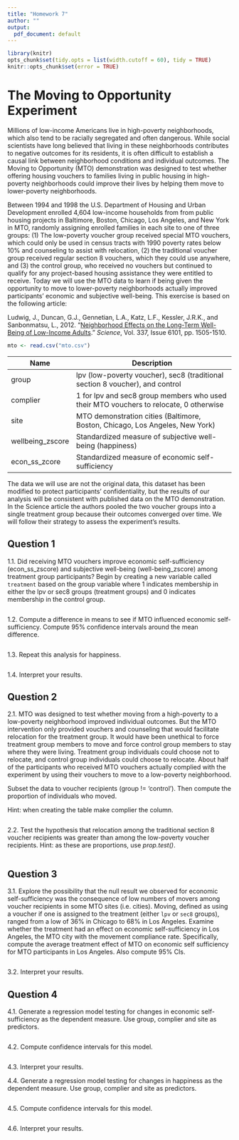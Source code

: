 ```yaml
---
title: "Homework 7"
author: ""
output:
  pdf_document: default
---
```


```r
library(knitr)
opts_chunk$set(tidy.opts = list(width.cutoff = 60), tidy = TRUE)
knitr::opts_chunk$set(error = TRUE)
```
# The Moving to Opportunity Experiment

Millions of low-income Americans live in high-poverty neighborhoods, which also tend to be racially segregated and often dangerous. While social scientists have long believed that living in these neighborhoods contributes to negative outcomes for its residents, it is often difficult to establish a causal link between neighborhood conditions and individual outcomes. The Moving to Opportunity (MTO) demonstration was designed to test whether offering housing vouchers to families living in public housing in high-poverty neighborhoods could improve their lives by helping them move to lower-poverty neighborhoods. 

Between 1994 and 1998 the U.S. Department of Housing and Urban Development enrolled 4,604 low-income households from from public housing projects in Baltimore, Boston, Chicago, Los Angeles, and New York in MTO, randomly assigning enrolled families in each site to one of three groups: (1) The low-poverty voucher group received special MTO vouchers, which could only be used in census tracts with 1990 poverty rates below 10% and counseling to assist with relocation, (2) the traditional voucher group received regular section 8 vouchers, which they could use anywhere, and (3) the control group, who received no vouchers but continued to qualify for any project-based housing assistance they were entitled to receive. Today we will use the MTO data to learn if being given the opportunity to move to lower-poverty neighborhoods actually improved participants' economic and subjective well-being. This exercise is based on the following article:

Ludwig, J., Duncan, G.J., Gennetian, L.A., Katz, L.F., Kessler, J.R.K., and Sanbonmatsu, L., 2012. "[Neighborhood Effects on the Long-Term Well-Being of Low-Income Adults](https://dx.doi.org/10.1126/science.1224648)." *Science*, Vol. 337, Issue 6101, pp. 1505-1510.

```r
mto <- read.csv("mto.csv")
```

| Name             | Description                                                                           |
|------------------|---------------------------------------------------------------------------------------|
| group            | lpv (low-poverty voucher), sec8 (traditional section 8 voucher), and control          |
| complier         | 1 for lpv and sec8 group members who used their MTO vouchers to relocate, 0 otherwise |
| site             | MTO demonstration cities (Baltimore, Boston, Chicago, Los Angeles, New York)          |
| wellbeing_zscore | Standardized measure of subjective well-being (happiness)                              |
| econ_ss_zcore    | Standardized measure of economic self-sufficiency                                     |
 
The data we will use are not the original data, this dataset has been modified to protect participants' confidentiality, but the results of our analysis will be consistent with published data on the MTO demonstration. In the Science article the authors pooled the two voucher groups into a single treatment group because their outcomes converged over time. We will follow their strategy to assess the experiment's results. 

## Question 1

1.1. Did receiving MTO vouchers improve economic self-sufficiency (econ_ss_zscore) and subjective well-being (well-being_zscore) among treatment group participants?  Begin by creating a new variable called `treatment` based on the group variable where 1 indicates membership in either the lpv or sec8 groups (treatment groups) and 0 indicates membership in the control group.  

```r

```

1.2. Compute a difference in means to see if MTO influenced economic self-sufficiency. Compute 95\% confidence intervals around the mean difference.

```r

```

1.3. Repeat this analysis for happiness.

```r

```

1.4. Interpret your results.


## Question 2

2.1. MTO was designed to test whether moving from a high-poverty to a low-poverty neighborhood improved individual outcomes. But the MTO intervention only provided vouchers and counseling that would facilitate relocation for the treatment group.  It would have been unethical to force treatment group members to move and force control group members to stay where they were living. Treatment group individuals could choose not to relocate, and control group individuals could choose to relocate. About half of the participants who received MTO vouchers actually complied with the experiment by using their vouchers to move to a low-poverty neighborhood. 

Subset the data to voucher recipients (group != 'control'). Then compute the proportion of individuals who moved.

Hint: when creating the table make complier the column.

```r

```

2.2. Test the hypothesis that relocation among the traditional section 8 voucher recipients was greater than among the low-poverty voucher recipients. Hint: as these are proportions, use *prop.test()*.

```r

```


## Question 3

3.1. Explore the possibility that the null result we observed for economic self-sufficiency was the consequence of low numbers of movers among voucher recipients in some MTO sites (i.e. cities). Moving, defined as using a voucher if one is assigned to the treatment (either `lpv` or `sec8` groups), ranged from a low of 36% in Chicago to 68% in Los Angeles. Examine whether the treatment had an effect on economic self-sufficiency in Los Angeles, the MTO city with the movement compliance rate.  Specifically, compute the average treatment effect of MTO on economic self sufficiency for MTO participants in Los Angeles.  Also compute 95\% CIs.

```r

```

3.2. Interpret your results.


## Question 4

4.1. Generate a regression model testing for changes in economic self-sufficiency as the dependent measure.  Use group, complier and site as predictors.

```r

```

4.2. Compute confidence intervals for this model.

```r

```

4.3. Interpret your results.


4.4. Generate a regression model testing for changes in happiness as the dependent measure.  Use group, complier and site as predictors.

```r

```

4.5. Compute confidence intervals for this model.

```r

```

4.6. Interpret your results.



